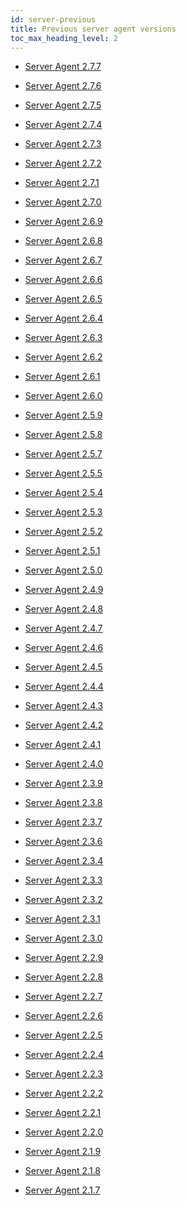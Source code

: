 ```yaml
---
id: server-previous
title: Previous server agent versions
toc_max_heading_level: 2
---
```


- [Server Agent 2.7.7](server-2_7_7)

- [Server Agent 2.7.6](server-2_7_6)

- [Server Agent 2.7.5](server-2_7_5)

- [Server Agent 2.7.4](server-2_7_4)

- [Server Agent 2.7.3](server-2_7_3)

- [Server Agent 2.7.2](server-2_7_2)

- [Server Agent 2.7.1](server-2_7_1)

- [Server Agent 2.7.0](server-2_7_0)

- [Server Agent 2.6.9](server-2_6_9)

- [Server Agent 2.6.8](server-2_6_8)

- [Server Agent 2.6.7](server-2_6_7)

- [Server Agent 2.6.6](server-2_6_6)

- [Server Agent 2.6.5](server-2_6_5)

- [Server Agent 2.6.4](server-2_6_4)

- [Server Agent 2.6.3](server-2_6_3)

- [Server Agent 2.6.2](server-2_6_2)

- [Server Agent 2.6.1](server-2_6_1)

- [Server Agent 2.6.0](server-2_6_0)

- [Server Agent 2.5.9](server-2_5_9)

- [Server Agent 2.5.8](server-2_5_8)

- [Server Agent 2.5.7](server-2_5_7)

- [Server Agent 2.5.5](server-2_5_5)

- [Server Agent 2.5.4](server-2_5_4)

- [Server Agent 2.5.3](server-2_5_3)

- [Server Agent 2.5.2](server-2_5_2)

- [Server Agent 2.5.1](server-2_5_1)

- [Server Agent 2.5.0](server-2_5_0)

- [Server Agent 2.4.9](server-2_4_9)

- [Server Agent 2.4.8](server-2_4_8)

- [Server Agent 2.4.7](server-2_4_7)

- [Server Agent 2.4.6](server-2_4_6)

- [Server Agent 2.4.5](server-2_4_5)

- [Server Agent 2.4.4](server-2_4_4)

- [Server Agent 2.4.3](server-2_4_3)

- [Server Agent 2.4.2](server-2_4_2)

- [Server Agent 2.4.1](server-2_4_1)

- [Server Agent 2.4.0](server-2_4_0)

- [Server Agent 2.3.9](server-2_3_9)

- [Server Agent 2.3.8](server-2_3_8)

- [Server Agent 2.3.7](server-2_3_7)

- [Server Agent 2.3.6](server-2_3_6)

- [Server Agent 2.3.4](server-2_3_4)

- [Server Agent 2.3.3](server-2_3_3)

- [Server Agent 2.3.2](server-2_3_2)

- [Server Agent 2.3.1](server-2_3_1)

- [Server Agent 2.3.0](server-2_3_0)

- [Server Agent 2.2.9](server-2_2_9)

- [Server Agent 2.2.8](server-2_2_8)

- [Server Agent 2.2.7](server-2_2_7)

- [Server Agent 2.2.6](server-2_2_6)

- [Server Agent 2.2.5](server-2_2_5)

- [Server Agent 2.2.4](server-2_2_4)

- [Server Agent 2.2.3](server-2_2_3)

- [Server Agent 2.2.2](server-2_2_2)

- [Server Agent 2.2.1](server-2_2_1)

- [Server Agent 2.2.0](server-2_2_0)

- [Server Agent 2.1.9](server-2_1_9)

- [Server Agent 2.1.8](server-2_1_8)

- [Server Agent 2.1.7](server-2_1_7)
